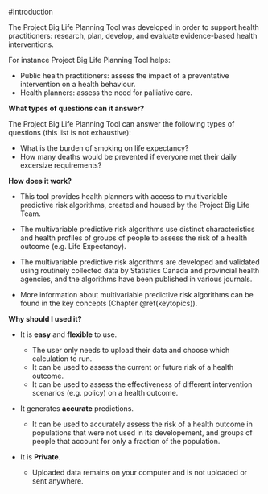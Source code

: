 #Introduction

The Project Big Life Planning Tool was developed in order to support health practitioners: research, plan, develop, and evaluate evidence-based health interventions.

For instance Project Big Life Planning Tool helps:

- Public health practitioners: assess the impact of a preventative intervention on a health behaviour.
- Health planners: assess the need for palliative care.

**What types of questions can it answer?**

The Project Big Life Planning Tool can answer the following types of questions (this list is not exhaustive): 

- What is the burden of smoking on life expectancy?
- How many deaths would be prevented if everyone met their daily excersize requirements?

**How does it work?**

- This tool provides health planners with access to multivariable predictive risk algorithms, created and housed by the Project Big Life Team.

- The multivariable predictive risk algorithms use distinct characteristics and health profiles of groups of people to assess the risk of a health outcome (e.g. Life Expectancy).

- The multivariable predictive risk algorithms are developed and validated using routinely collected data by Statistics Canada and provincial health agencies, and the algorithms have been published in various journals.

- More information about multivariable predictive risk algorithms can be found in the key concepts (Chapter \@ref(keytopics)).

**Why should I used it?**

- It is **easy** and **flexible** to use. 

    - The user only needs to upload their data and choose which calculation to run.
    - It can be used to assess the current or future risk of a health outcome.
    - It can be used to assess the effectiveness of different intervention scenarios (e.g. policy) on a health outcome.
    
    
-	It generates **accurate** predictions.

    - It can be used to accurately assess the risk of a health outcome in populations that were not used in its developement, and groups of people that account for only a fraction of the population. 

    
-	It is **Private**. 

    - Uploaded data remains on your computer and is not uploaded or sent anywhere.



